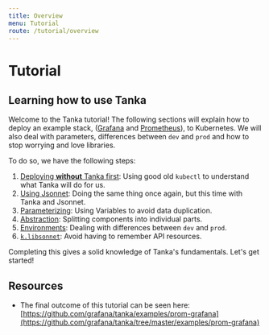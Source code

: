 ```yaml
---
title: Overview
menu: Tutorial
route: /tutorial/overview
---
```


# Tutorial

## Learning how to use Tanka

Welcome to the Tanka tutorial!
The following sections will explain how to deploy an example stack,
([Grafana](https://hub.docker.com/r/grafana/grafana) and
[Prometheus](https://hub.docker.com/r/prom/prometheus)), to Kubernetes. We will also deal with parameters, differences between `dev` and `prod` and how to stop worrying and love libraries.

To do so, we have the following steps:

1. [Deploying **without** Tanka first](/tutorial/refresher): Using good old `kubectl` to understand what Tanka will do for us.
2. [Using Jsonnet](/tutorial/jsonnet): Doing the same thing once again, but this time with Tanka and Jsonnet.
3. [Parameterizing](/tutorial/parameters): Using Variables to avoid data duplication.
4. [Abstraction](/tutorial/abstraction): Splitting components into individual parts.
5. [Environments](/tutorial/environments): Dealing with differences between `dev` and `prod`.
6. [`k.libsonnet`](/tutorial/k-lib): Avoid having to remember API resources.

Completing this gives a solid knowledge of Tanka's fundamentals. Let's get started!

## Resources

- The final outcome of this tutorial can be seen here:
  [https://github.com/grafana/tanka/examples/prom-grafana](https://github.com/grafana/tanka/tree/master/examples/prom-grafana)


<TutorialButtons next="/tutorial/refresher"></TutorialButtons>
